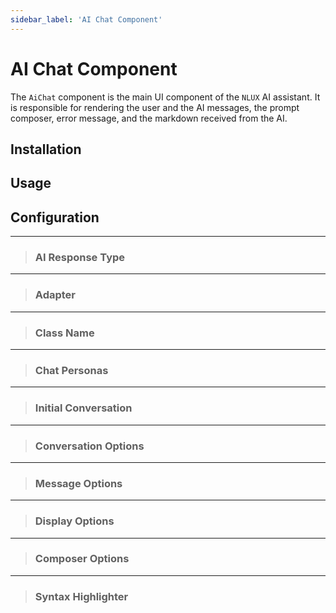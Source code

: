 ```yaml
---
sidebar_label: 'AI Chat Component'
---
```


























# AI Chat Component

The `AiChat` component is the main UI component of the `NLUX` AI assistant. It is responsible for rendering the user and
the AI messages, the prompt composer, error message, and the markdown received from the AI.

<PlatformSelector reactJs={ReactJs} javascript={JavaScript}/>

## Installation

<PlatformSection reactJs={InstallationReactJs} javascript={InstallationJavaScript}/>

## Usage

<PlatformSelector reactJs={UsageReactJs} javascript={UsageJavaScript}/>

## Configuration

<PlatformSection reactJs={ConfigReactJs} javascript={ConfigJavaScript}/>

---

> ### AI Response Type

<PlatformSection reactJs={AiResponseTypeReactJs} javascript={AiResponseTypeJavaScript}/>

---

> ### Adapter

<PlatformSection reactJs={AdapterDocReactJs} javascript={AdapterDocJavaScript}/>

<PlatformSelector reactJs={AdapterUsageReactJs} javascript={AdapterUsageJavaScript}/>

---

> ### Class Name

<PlatformSection reactJs={ClassNameDocReactJs} javascript={ClassNameDocJavaScript}/>

<PlatformSelector reactJs={ClassNameUsageDocReactJs} javascript={ClassNameUsageDocJavaScript}/>

---

> ### Chat Personas

<PlatformSection reactJs={PersonasDocReactJs} javascript={PersonasDocJavaScript}/>

<PlatformSelector reactJs={PersonasUsageReactJs} javascript={PersonasUsageJavaScript}/>

---

> ### Initial Conversation

<PlatformSection reactJs={InitialConversationReactJs} javascript={InitialConversationJavaScript}/>

<PlatformSelector reactJs={InitialConversationUsageReactJs} javascript={InitialConversationUsageJavaScript}/>

---

> ### Conversation Options

<PlatformSection reactJs={ConversationOptionsDocReactJs} javascript={ConversationOptionsDocJavaScript}/>

<PlatformSelector reactJs={ConversationOptionsUsageReactJs} javascript={ConversationOptionsUsageJavaScript}/>

---

> ### Message Options

<PlatformSection reactJs={MessageOptionsDocReactJs} javascript={MessageOptionsDocJavaScript}/>

<PlatformSelector reactJs={MessageOptionsUsageReactJs} javascript={MessageOptionsUsageJavaScript}/>

---

> ### Display Options

<PlatformSection reactJs={DisplayOptionsDocReactJs} javascript={DisplayOptionsDocJavaScript}/>

<PlatformSelector reactJs={DisplayOptionsUsageReactJs} javascript={DisplayOptionsUsageJavaScript}/>

---

> ### Composer Options

<PlatformSection reactJs={ComposerOptionsDocReactJs} javascript={ComposerOptionsDocJavaScript}/>

<PlatformSelector reactJs={ComposerOptionsUsageReactJs} javascript={ComposerOptionsUsageJavaScript}/>

---

> ### Syntax Highlighter

<PlatformSection reactJs={SyntaxHighlighterReactJs} javascript={SyntaxHighlighterJavaScript}/>

<PlatformSelector reactJs={SyntaxHighlighterUsageReactJs} javascript={SyntaxHighlighterUsageJavaScript}/>
